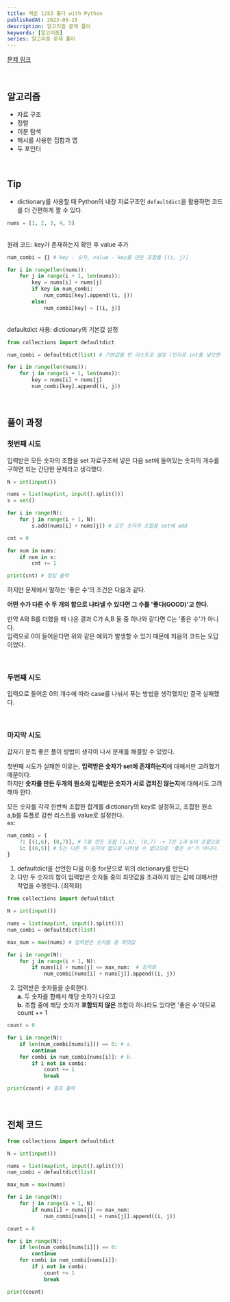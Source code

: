 ```yaml
---
title: 백준 1253 좋다 with Python
publishedAt: 2023-05-15
description: 알고리즘 문제 풀이
keywords: [알고리즘]
series: 알고리즘 문제 풀이
---
```


[문제 링크](https://www.acmicpc.net/problem/1253)

<br />

## 알고리즘

>

- 자료 구조
- 정렬
- 이분 탐색
- 해시를 사용한 집합과 맵
- 두 포인터

<br />

## Tip

>

- dictionary를 사용할 때 Python의 내장 자료구조인 `defaultdict`을 활용하면 코드를 더 간편하게 짤 수 있다.

```python
nums = [1, 2, 3, 4, 5]
```

<br />
원래 코드: key가 존재하는지 확인 후 value 추가

```python
num_combi = {} # key - 숫자, value - key를 만든 조합들 [(i, j)]

for i in range(len(nums)):
    for j in range(i + 1, len(nums)):
        key = nums[i] + nums[j]
        if key in num_combi:
            num_combi[key].append((i, j))
        else:
            num_combi[key] = [(i, j)]
```

<br />
defaultdict 사용: dictionary의 기본값 설정

```python
from collections import defaultdict

num_combi = defaultdict(list) # 기본값을 빈 리스트로 설정 (인자로 int를 넣으면 기본값이 0으로 설정된다)

for i in range(len(nums)):
    for j in range(i + 1, len(nums)):
        key = nums[i] + nums[j]
        num_combi[key].append((i, j))
```

<br />

## 풀이 과정

### 첫번째 시도

입력받은 모든 숫자의 조합을 set 자료구조에 넣은 다음 set에 들어있는 숫자의 개수를 구하면 되는 간단한 문제라고 생각했다.

```python
N = int(input())

nums = list(map(int, input().split()))
s = set()

for i in range(N):
    for j in range(i + 1, N):
        s.add(nums[i] + nums[j]) # 모든 숫자의 조합을 set에 add

cnt = 0

for num in nums:
    if num in s:
        cnt += 1

print(cnt) # 정답 출력
```

하지만 문제에서 말하는 '좋은 수'의 조건은 다음과 같다.

**어떤 수가 다른 수 두 개의 합으로 나타낼 수 있다면 그 수를 '좋다(GOOD)'고 한다.**

만약 A와 B를 더했을 때 나온 결과 C가 A,B 둘 중 하나와 같다면 C는 '좋은 수'가 아니다.<br />
입력으로 0이 들어온다면 위와 같은 예외가 발생할 수 있기 때문에 처음의 코드는 오답이었다.

<br />

### 두번째 시도

입력으로 들어온 0의 개수에 따라 case를 나눠서 푸는 방법을 생각했지만 결국 실패했다.

<br />

### 마지막 시도

갑자기 문득 좋은 풀이 방법이 생각이 나서 문제를 해결할 수 있었다.

첫번째 시도가 실패한 이유는, **입력받은 숫자가 set에 존재하는지**에 대해서만 고려했기 때문이다.<br/>
하지만 **숫자를 만든 두개의 원소와 입력받은 숫자가 서로 겹치진 않는지**에 대해서도 고려해야 한다.

모든 숫자를 각각 한번씩 조합한 합계를 dictionary의 key로 설정하고, 조합한 원소 a,b를 튜플로 감싼 리스트를 value로 설정한다.<br/>
ex:

```python
num_combi = {
    7: [(1,6), (0,7)], # 7을 만든 조합 (1,6), (0,7) -> 7은 1과 6의 조합으로 만들 수 있으므로 '좋은 수'이다.
    5: [(0,5)] # 5는 다른 두 숫자의 합으로 나타낼 수 없으므로 '좋은 수'가 아니다.
}
```

1. defaultdict을 선언한 다음 이중 for문으로 위의 dictionary를 만든다
2. 다만 두 숫자의 합이 입력받은 숫자들 중의 최댓값을 초과하지 않는 값에 대해서만 작업을 수행한다. (최적화)

```python
from collections import defaultdict

N = int(input())

nums = list(map(int, input().split()))
num_combi = defaultdict(list)

max_num = max(nums) # 입력받은 숫자들 중 최댓값

for i in range(N):
    for j in range(i + 1, N):
        if nums[i] + nums[j] <= max_num:  # 최적화
            num_combi[nums[i] + nums[j]].append((i, j))
```

2. 입력받은 숫자들을 순회한다.<br/>
   **a.** 두 숫자를 합해서 해당 숫자가 나오고 <br/>
   **b.** 조합 중에 해당 숫자가 **포함되지 않은** 조합이 하나라도 있다면 '좋은 수'이므로 count += 1

```python
count = 0

for i in range(N):
    if len(num_combi[nums[i]]) == 0: # a.
        continue
    for combi in num_combi[nums[i]]: # b.
        if i not in combi:
            count += 1
            break

print(count) # 결과 출력
```

<br />

## 전체 코드

```python
from collections import defaultdict

N = int(input())

nums = list(map(int, input().split()))
num_combi = defaultdict(list)

max_num = max(nums)

for i in range(N):
    for j in range(i + 1, N):
        if nums[i] + nums[j] <= max_num:
            num_combi[nums[i] + nums[j]].append((i, j))

count = 0

for i in range(N):
    if len(num_combi[nums[i]]) == 0:
        continue
    for combi in num_combi[nums[i]]:
        if i not in combi:
            count += 1
            break

print(count)
```
